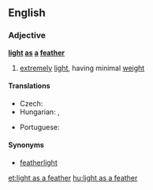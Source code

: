 ==English==

===Adjective===
'''[[light]] [[as]] [[a]] [[feather]]'''

# {{context|simile}} [[extremely]] [[light]], having minimal [[weight]]

====Translations====
{{trans-top|extremely light, having minimal weight}}
* Czech: {{t-|cs|lehký jako peříčko}}
* Hungarian: {{t-|hu|pehelykönnyű}},  {{t+|hu|könnyű, mint a pehely}}
{{trans-mid}}
* Portuguese: {{t-|pt|leve como uma pena}}
{{trans-bottom}}

====Synonyms====
* [[featherlight]]

[[et:light as a feather]]
[[hu:light as a feather]]